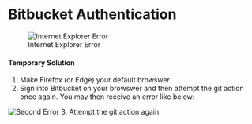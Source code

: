 # Bitbucket Authentication


  ![Internet Explorer Error](images/Bitbucket_Error.png)

#### Temporary Solution

1. Make Firefox (or Edge) your default browswer. 
2. Sign into Bitbucket on your browswer and then attempt the git action once again. You may then receive an error like below:

  ![Second Error](images/Bitbucket_Error2.png)
3. Attempt the git action again.
